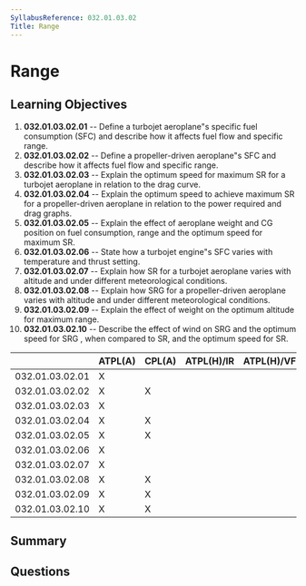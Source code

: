 ```yaml
---
SyllabusReference: 032.01.03.02
Title: Range
---
```


# Range

## Learning Objectives

1. **032.01.03.02.01** -- Define a turbojet aeroplane"s specific fuel consumption
   (SFC) and describe how it affects fuel flow and specific range.
2. **032.01.03.02.02** -- Define a propeller-driven aeroplane"s SFC and describe
   how it affects fuel flow and specific range.
3. **032.01.03.02.03** -- Explain the optimum speed for maximum SR for a turbojet
   aeroplane in relation to the drag curve.
4. **032.01.03.02.04** -- Explain the optimum speed to achieve maximum SR for a
   propeller-driven aeroplane in relation to the power required and drag graphs.
5. **032.01.03.02.05** -- Explain the effect of aeroplane weight and CG position
   on fuel consumption, range and the optimum speed for maximum SR.
6. **032.01.03.02.06** -- State how a turbojet engine"s SFC varies with
   temperature and thrust setting.
7. **032.01.03.02.07** -- Explain how SR for a turbojet aeroplane varies with
   altitude and under different meteorological conditions.
8. **032.01.03.02.08** -- Explain how SRG for a propeller-driven aeroplane varies
   with altitude and under different meteorological conditions.
9. **032.01.03.02.09** -- Explain the effect of weight on the optimum altitude for
   maximum range.
10. **032.01.03.02.10** -- Describe the effect of wind on SRG and the optimum
    speed for SRG , when compared to SR, and the optimum speed for SR.

|                 | ATPL(A) | CPL(A) | ATPL(H)/IR | ATPL(H)/VFR | CPL(H) | IR  | CBIR(A) |
| --------------- | ------- | ------ | ---------- | ----------- | ------ | --- | ------- |
| 032.01.03.02.01 | X       |        |            |             |        |     |         |
| 032.01.03.02.02 | X       | X      |            |             |        |     |         |
| 032.01.03.02.03 | X       |        |            |             |        |     |         |
| 032.01.03.02.04 | X       | X      |            |             |        |     |         |
| 032.01.03.02.05 | X       | X      |            |             |        |     |         |
| 032.01.03.02.06 | X       |        |            |             |        |     |         |
| 032.01.03.02.07 | X       |        |            |             |        |     |         |
| 032.01.03.02.08 | X       | X      |            |             |        |     |         |
| 032.01.03.02.09 | X       | X      |            |             |        |     |         |
| 032.01.03.02.10 | X       | X      |            |             |        |     |         |

## Summary

## Questions
